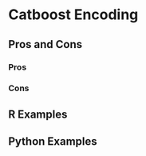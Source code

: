 # Catboost Encoding {#sec-catboost-encoding}

## Pros and Cons

### Pros

### Cons

## R Examples

## Python Examples
